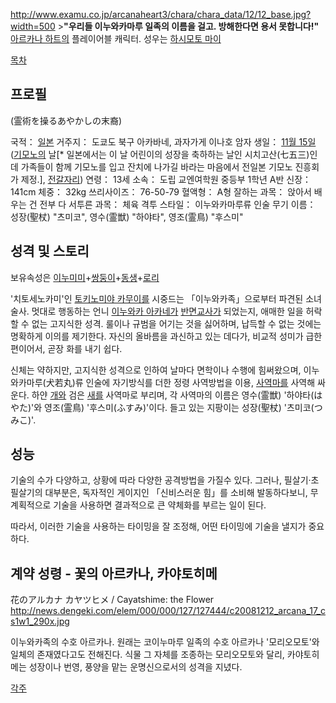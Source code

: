 {{{+1 犬若なずな / Nazuna Inuwaka }}}
http://www.examu.co.jp/arcanaheart3/chara/chara_data/12/12_base.jpg?width=500
>'''"우리들 이누와카마루 일족의 이름을 걸고. 방해한다면 용서 못합니다!"'''
[[아르카나 하트]]의 플레이어블 캐릭터. 성우는 [[하시모토 마이]]

[[목차]]

== 프로필 ==
{{{+1 「영술을 다루는 불가사의의 후손」}}} (霊術を操るあやかしの末裔)

국적： [[일본]]
거주지： 도쿄도 북구 아카바네, 과자가게 이나호 암자
생일： [[11월 15일]]([[기모노]]의 날[* 일본에서는 이 날 어린이의 성장을 축하하는 날인 시치고산(七五三)인데 가족들이 함께 기모노를 입고 잔치에 나가길 바라는 마음에서 전일본 기모노 진흥회가 제정.], [[전갈자리]])
연령： 13세
소속： 도립 교엔여학원 중등부 1학년 A반
신장： 141cm
체중： 32kg
쓰리사이즈： 76-50-79
혈액형： A형
잘하는 과목： 앉아서 배우는 건 전부 다
서투른 과목： 체육
격투 스타일： 이누와카마루류 인술
무기 이름： 성장(聖杖) "츠미코", 영수(霊獣) "하야타", 영조(霊鳥) "후스미"

== 성격 및 스토리 ==
보유속성은 [[이누미미]]+[[쌍둥이]]+[[동생]]+[[로리]]

'치토세노카미'인 [[토키노미야 카무이]]를 시중드는 「이누와카족」으로부터 파견된 소녀술사. 멋대로 행동하는 언니 [[이누와카 아카네]]가 [[반면교사]]가 되었는지, 애매한 일을 허락할 수 없는 고지식한 성격. 룰이나 규범을 어기는 것을 싫어하며, 납득할 수 없는 것에는 명확하게 이의를 제기한다. 자신의 올바름을 과신하고 있는 데다가, 비교적 성미가 급한 편이어서, 곧장 화를 내기 쉽다.

신체는 약하지만, 고지식한 성격으로 인하여 날마다 면학이나 수행에 힘써왔으며, 이누와카마루(犬若丸)류 인술에 자기방식를 더한 정령 사역방법을 이용, [[사역마]]를 사역해 싸운다. 하얀 [[개]]와 검은 [[새]]를 사역마로 부리며, 각 사역마의 이름은 영수(霊獣) '하야타(はやた)'와 영조(霊鳥) '후스미(ふすみ)'이다. 들고 있는 지팡이는 성장(聖杖) '츠미코(つみこ)'. 

== 성능 ==
기술의 수가 다양하고, 상황에 따라 다양한 공격방법을 가질수 있다. 그러나, 필살기·초필살기의 대부분은, 독자적인 게이지인 「신비스러운 힘」를 소비해 발동하다보니, 무계획적으로 기술을 사용하면 결과적으로 큰 약체화를 부르는 일이 된다.
 
따라서, 이러한 기술을 사용하는 타이밍을 잘 조정해, 어떤 타이밍에 기술을 낼지가 중요하다.

== 계약 성령 - 꽃의 아르카나, 카야토히메 ==
花のアルカナ カヤツヒメ / Cayatshime: the Flower
http://news.dengeki.com/elem/000/000/127/127444/c20081212_arcana_17_cs1w1_290x.jpg

이누와카족의 수호 아르카나. 원래는 코이누마루 일족의 수호 아르카나 '모리오모토'와 일체의 존재였다고도 전해진다. 식물 그 자체를 조종하는 모리오모토와 달리, 카야토히메는 성장이나 번영, 풍양을 맡는 운명신으로서의 성격을 지녔다.

[[각주]]
